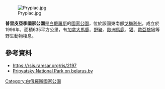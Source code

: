 {{Coord|52.016163|N|28.012390|E|display=title}}

[[Image:Prypiac.jpg|right]]

'''普里皮亞季國家公園'''是[[白俄羅斯|白俄羅斯]]的[[國家公園|國家公園]]，位於該國東南部[[戈梅利州|戈梅利州]]，成立於1996年，面積635平方公里，有[[加拿大馬鹿|加拿大馬鹿]]、[[野豬|野豬]]、[[歐洲馬鹿|歐洲馬鹿]]、[[獾|獾]]、[[歐亞猞猁|歐亞猞猁]]等野生動物棲息。

==參考資料==
* https://rsis.ramsar.org/ris/2197 {{Wayback|url=https://rsis.ramsar.org/ris/2197 |date=20151202134002 }}
* [http://www.belarus.by/en/about-belarus/natural-history/pripyatsky-national-park Pripyatsky National Park on belarus.by] {{Wayback|url=http://www.belarus.by/en/about-belarus/natural-history/pripyatsky-national-park |date=20200803155415 }}

{{Belarus-geo-stub}}
[[Category:白俄羅斯國家公園|Category:白俄羅斯國家公園]]